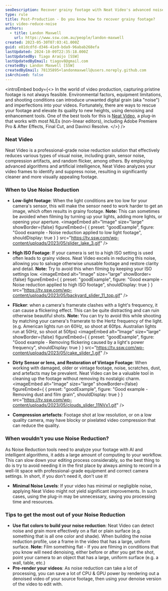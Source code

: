 ```yaml
---
seoDescription: Recover grainy footage with Neat Video's advanced noise reduction technology and enhance your video quality without compromising its authenticity.
type: rule
title: Post-Production - Do you know how to recover grainy footage?
uri: video-reduce-noise
authors:
  - title: Landon Maxwell
    url: https://www.ssw.com.au/people/landon-maxwell
created: 2023-05-30T07:03:41.000Z
guid: e81dcdfd-d346-41e9-bda9-96abab268efa
lastUpdated: 2024-10-09T22:35:18.000Z
lastUpdatedBy: Tiago Araújo [SSW]
lastUpdatedByEmail: tiagov8@gmail.com
createdBy: Landon Maxwell [SSW]
createdByEmail: 78135895+landonmaxwell@users.noreply.github.com
isArchived: false
---
```


<introEmbed
  body={<>
In the world of video production, capturing pristine footage is not always feasible. Environmental factors, equipment limitations, and shooting conditions can introduce unwanted digital grain (aka "noise") and imperfections into your videos. Fortunately, there are ways to rescue your footage and elevate its quality to new heights, using denoising and enhancement tools.
One of the best tools for this is [Neat Video](https://www.neatvideo.com/), a plug-in that works with most NLEs (non-linear editors), including Adobe Premiere Pro & After Effects, Final Cut, and Davinci Resolve.
  </>}
/>
### Neat Video

Neat Video is a professional-grade noise reduction solution that effectively reduces various types of visual noise, including grain, sensor noise, compression artifacts, and random flicker, among others.
By employing advanced algorithms and artificial intelligence, Neat Video analyzes your video frames to identify and suppress noise, resulting in significantly cleaner and more visually appealing footage.

### When to Use Noise Reduction

* **Low-light footage**: When the light conditions are too low for your camera's sensor, this will make the sensor need to work harder to get an image, which often results in grainy footage.
   **Note:** This can sometimes be avoided when filming by turning up your lights, adding more lights, or opening your aperture.
<imageEmbed
  alt="Image"
  size="large"
  showBorder={false}
  figureEmbed={ {
    preset: "goodExample",
    figure: "Good example - Noise reduction applied to low light footage",
    shouldDisplay: true
  } }
  src="https://tv.ssw.com/wp-content/uploads/2023/05/slider_lake_3.gif"
/>

* **High ISO Footage**: If your camera is set to a high ISO setting is used often leads to grainy videos. Neat Video excels in reducing this noise, allowing you to salvage otherwise unusable footage and restore clarity and detail.
   **Note:** Try to avoid this when filming by keeping your ISO settings low.
<imageEmbed
  alt="Image"
  size="large"
  showBorder={false}
  figureEmbed={ {
    preset: "goodExample",
    figure: "Good example - Noise reduction applied to high ISO footage",
    shouldDisplay: true
  } }
  src="https://tv.ssw.com/wp-content/uploads/2023/05/backyard_slider_11_top.gif"
/>

* **Flicker**: when a camera's framerate clashes with a light's frequency, it can cause a flickering effect. This can be quite distracting and can ruin otherwise beautiful shots.
   **Note:** You can try to avoid this while shooting by matching your camera's framerate to the Hertz frequency of the light. (e.g. American lights run on 60Hz, so shoot at 60fps. Australian lights run at 50Hz, so shoot at 50fps)
<imageEmbed
  alt="Image"
  size="large"
  showBorder={false}
  figureEmbed={ {
    preset: "goodExample",
    figure: "Good example - Removing flickering caused by a light's power frequency",
    shouldDisplay: true
  } }
  src="https://tv.ssw.com/wp-content/uploads/2023/05/cake_slider_1.gif"
/>

* **Dirty Sensor or lens, and Restoration of Vintage Footage**: When working with damaged, older or vintage footage, noise, scratches, dust, and artefacts may be prevalent. Neat Video can be a valuable tool in cleaning up the footage without removing its nostalgic charm.
<imageEmbed
  alt="Image"
  size="large"
  showBorder={false}
  figureEmbed={ {
    preset: "goodExample",
    figure: "Good example - Removing dust and film grain",
    shouldDisplay: true
  } }
  src="https://tv.ssw.com/wp-content/uploads/2023/05/clouds_slider_11NVx1.gif"
/>

* **Compression artefacts**: Footage shot at low resolution, or on a low quality camera, may have blocky or pixelated video compression that can reduce the quality.

### When wouldn't you use Noise Reduction?

As Noise Reduction tools need to analyze your footage with AI and intelligent algorithms, it adds a large amount of computing to your workflow.
This can slow down your editing process considerably, so the best thing to do is try to avoid needing it in the first place by always aiming to record in a well-lit space with professional-grade equipment and correct camera settings.
In short, if you don't need it, don't use it!

* **Minimal Noise Levels**: If your video has minimal or negligible noise, applying Neat Video might not yield significant improvements. In such cases, using the plug-in may be unnecessary, saving you processing time and resources.

### Tips to get the most out of your Noise Reduction

* **Use flat colors to build your noise reduction**: Neat Video can detect noise and grain more effectively on a flat or plain surface (e.g. something that is all one color and shade). When building the noise reduction profile, use a frame in the video that has a large, uniform surface.
   **Note:** Film something flat - If you are filming in conditions that you know will need denoising, either before or after you get the shot, point your camera to an object that has a large, uniform surface (e.g. a wall, table, etc.)
* **Pre-render your videos**: As noise reduction can take a lot of processing, you can save a lot of CPU & GPU power by rendering out a denoised video of your source footage, then using your denoise version of the video to edit with.
